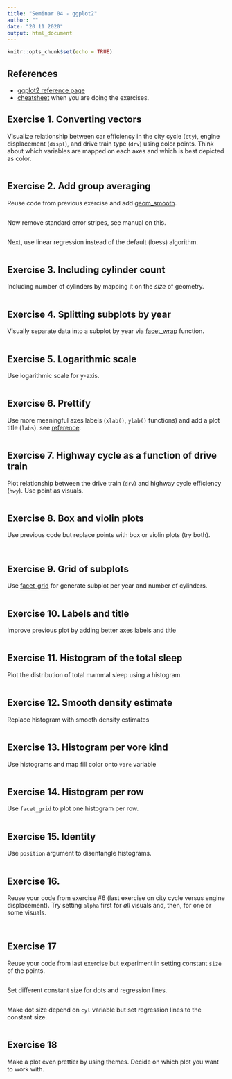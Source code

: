 ```yaml
---
title: "Seminar 04 - ggplot2"
author: ""
date: "20 11 2020"
output: html_document
---
```


```r
knitr::opts_chunk$set(echo = TRUE)
```

## References

* [ggplot2 reference page](https://ggplot2.tidyverse.org/) 
* [cheatsheet](https://github.com/rstudio/cheatsheets/raw/master/data-visualization-2.1.pdf) when you are doing the exercises.


## Exercise 1. Converting vectors
Visualize relationship between car efficiency in the city cycle (`cty`), engine displacement (`displ`), and drive train type (`drv`) using color points. Think about which variables are mapped on each axes and which is best depicted as color.

```r
```
## Exercise 2. Add group averaging
Reuse code from previous exercise and add [geom_smooth](https://ggplot2.tidyverse.org/reference/geom_smooth.html).

```r
```
Now remove standard error stripes, see manual on this.

```r
```

Next, use linear regression instead of the default (loess) algorithm.

```r
```

## Exercise 3. Including cylinder count

Including number of cylinders by mapping it on the _size_ of geometry.

```r
```
## Exercise 4. Splitting subplots by year
Visually separate data into a subplot by year via [facet_wrap](https://ggplot2.tidyverse.org/reference/facet_wrap.html) function.
```r
```

## Exercise 5. Logarithmic scale
Use logarithmic scale for y-axis.
```r
```

## Exercise 6. Prettify
Use more meaningful axes labels (`xlab()`, `ylab()` functions) and add a plot title (`labs`). see [reference](https://ggplot2.tidyverse.org/reference/labs.html).

```r
```

## Exercise 7. Highway cycle as a function of drive train
Plot relationship between the drive train (`drv`) and highway cycle efficiency (`hwy`). Use point as visuals.

```r
```

## Exercise 8. Box and violin plots
Use previous code but replace points with box or violin plots (try both).

```r
```

```r
```

## Exercise 9. Grid of subplots
Use [facet_grid](https://ggplot2.tidyverse.org/reference/facet_grid.html) for generate subplot per year and number of cylinders.

```r
```

## Exercise 10. Labels and title
Improve previous plot by adding better axes labels and title

```r
```
## Exercise 11. Histogram of the total sleep
Plot the distribution of total mammal sleep using a histogram.

```r
```

## Exercise 12. Smooth density estimate 
Replace histogram with smooth density estimates

```r
```
## Exercise 13. Histogram per vore kind
Use histograms and map fill color onto `vore` variable

```r
```
## Exercise 14. Histogram per row
Use `facet_grid` to plot one histogram per row.

```r
```

## Exercise 15. Identity
Use `position` argument to disentangle histograms.

```r
```

## Exercise 16.
Reuse your code from exercise #6 (last exercise on city cycle versus engine displacement). Try setting `alpha` first for _all_ visuals and, then, for one or some visuals.

```r
```

```r
```

## Exercise 17
Reuse your code from last exercise but experiment in setting constant `size` of the points.

```r
```

Set different constant size for dots and regression lines.
```r
```

Make dot size depend on `cyl` variable but set regression lines to the constant size.
```r
```

## Exercise 18
Make a plot even prettier by using themes. Decide on which plot you want to work with.
```r
```

